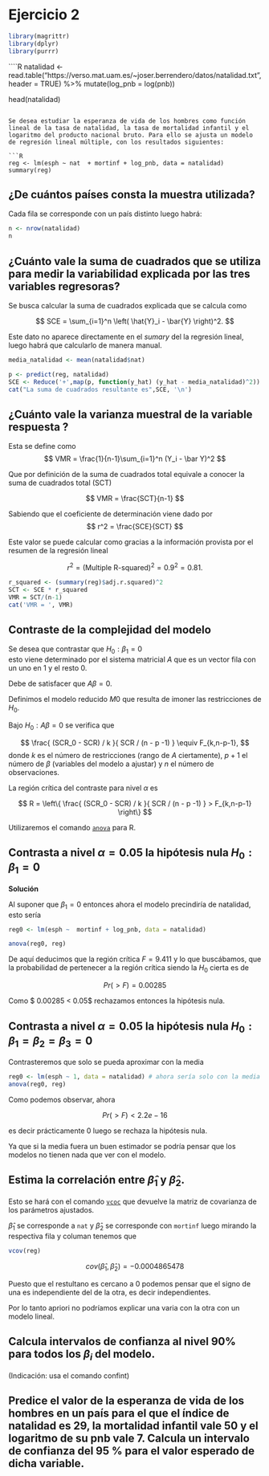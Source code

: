 # Ejercicio 2  

```R
library(magrittr)
library(dplyr)
library(purrr)
```

````R

natalidad <- read.table("https://verso.mat.uam.es/~joser.berrendero/datos/natalidad.txt", header = TRUE) %>% 
  mutate(log_pnb = log(pnb))

head(natalidad)
```

Se desea estudiar la esperanza de vida de los hombres como función lineal de la tasa de natalidad, la tasa de mortalidad infantil y el logaritmo del producto nacional bruto. Para ello se ajusta un modelo de regresión lineal múltiple, con los resultados siguientes:

```R
reg <- lm(esph ~ nat  + mortinf + log_pnb, data = natalidad)
summary(reg)
```

## ¿De cuántos países consta la muestra utilizada?

Cada fila se corresponde con un país distinto luego habrá:  

```R
n <- nrow(natalidad)
n
```

## ¿Cuánto vale la suma de cuadrados que se utiliza para medir la variabilidad explicada por las tres variables regresoras?

Se busca calcular la suma de cuadrados explicada que se calcula como 

$$
SCE 
=
\sum_{i=1}^n
\left(
\hat{Y}_i - \bar{Y}
\right)^2.
$$

Este dato no aparece directamente en el *sumary* del la regresión lineal, luego habrá que calcularlo de manera manual. 

```R
media_natalidad <- mean(natalidad$nat)

p <- predict(reg, natalidad)
SCE <- Reduce('+',map(p, function(y_hat) (y_hat - media_natalidad)^2))
cat("La suma de cuadrados resultante es",SCE, '\n')
```


## ¿Cuánto vale la varianza muestral de la variable respuesta ?

Esta se define como 
$$
VMR = \frac{1}{n-1}\sum_{i=1}^n
(Y_i - \bar Y)^2
$$

Que por definición de la suma de cuadrados total equivale a conocer la suma de cuadrados total (SCT)

$$
VMR = \frac{SCT}{n-1}
$$

Sabiendo que el coeficiente de determinación viene dado por 
$$
r^2 = \frac{SCE}{SCT}
$$

Este valor se puede calcular como gracias a la información provista por el resumen de la regresión lineal

$$
r^2 = (\text{Multiple R-squared})^2 = 0.9^2 = 0.81.
$$

```R
r_squared <- (summary(reg)$adj.r.squared)^2
SCT <- SCE * r_squared
VMR = SCT/(n-1)
cat('VMR = ', VMR)
```

## Contraste de la complejidad del modelo

Se desea que contrastar que $H_0 : \beta_1 = 0$  
esto viene determinado por el sistema matricial $A$
que es un vector fila con un uno en $1$ y el resto $0$.

Debe de satisfacer que $A \beta = 0$.

Definimos el modelo reducido $M0$ que resulta de imoner las restricciones de $H_0$.

Bajo $H_0: A \beta = 0$ se verifica que 

$$
\frac{
(SCR_0 - SCR) / k
}{
SCR / (n - p -1)
}
\equiv
F_{k,n-p-1},
$$
donde $k$ es el número de restricciones (rango de $A$ ciertamente), $p+1$ el número de $\beta$ (variables del modelo a ajustar) y $n$ el número de observaciones.

La región crítica del contraste para nivel $\alpha$ es

$$
R
= 
\left\{
\frac{
(SCR_0 - SCR) / k
}{
SCR / (n - p -1)
}
>
F_{k,n-p-1}
\right\}
$$

Utilizaremos el comando [`anova`](https://www.rdocumentation.org/packages/stats/versions/3.6.2/topics/anova) para R. 


## Contrasta a nivel $\alpha = 0.05$ la hipótesis nula $H_0 : \beta_1 = 0$  

**Solución** 

Al suponer que $\beta_1 = 0$ entonces ahora el modelo precindiría de natalidad, esto sería 
```r
reg0 <- lm(esph ~  mortinf + log_pnb, data = natalidad)
```

```r
anova(reg0, reg)
```
De aquí deducimos que la región crítica 
$F = 9.411$ y lo que buscábamos, que la probabilidad de pertenecer a la región crítica siendo la $H_0$ cierta es de

$$
Pr(>F) = 0.00285 
$$

Como $ 0.00285  < 0.05$ rechazamos entonces la hipótesis nula. 


## Contrasta a nivel $\alpha = 0.05$ la hipótesis nula $H_0 : \beta_1 =  \beta_2 = \beta_3 =0$  

Contrasteremos que solo se pueda aproximar con la media

```r
reg0 <- lm(esph ~ 1, data = natalidad) # ahora sería solo con la media
anova(reg0, reg)
```

Como podemos observar, ahora 

$$
Pr(>F)   < 2.2e-16 
$$


es decir prácticamente $0$ luego se rechaza la hipótesis nula. 

Ya que si la media fuera un buen estimador se podría pensar que los modelos no tienen nada que ver con el modelo.

## Estima la correlación entre $\hat{\beta}_1$ y $\hat{\beta}_2$. 

Esto se hará con el comando [`vcoc`](https://www.rdocumentation.org/packages/stats/versions/3.6.2/topics/vcov) que devuelve la matriz de covarianza de los parámetros ajustados. 

$\hat{\beta}_1$ se corresponde a `nat` y $\hat{\beta}_2$
se corresponde con `mortinf` luego mirando la respectiva fila y columan tenemos que 

```r
vcov(reg)
```

$$
cov(\hat{\beta}_1, \hat{\beta}_2)
=
-0.0004865478
$$

Puesto que el restultano es cercano a $0$ podemos pensar que el signo de una es independiente del de la otra, es decir independientes. 

Por lo tanto apriori no podríamos explicar una varia con la otra con un modelo lineal.


## Calcula intervalos de confianza al nivel $90\%$ para todos los $\beta_i$ del modelo.
(Indicación: usa el comando confint)

## Predice el valor de la esperanza de vida de los hombres en un país para el que el índice de natalidad es 29, la mortalidad infantil vale 50 y el logaritmo de su pnb vale 7. Calcula un intervalo de confianza del 95 % para el valor esperado de dicha variable.